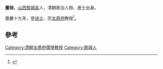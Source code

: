 '''董琮'''，[[山西|山西]][[黎城县|黎城县]]人，清朝政治人物、進士出身。

嘉慶十九年，登[[进士|进士]]，历[[太原府|太原府]]教授<ref>{{cite news|author=长治市地方志办公室|title=黎城县进士名录|url=http://www.dfz.changzhi.gov.cn/960rn.jsp?urltype=news.NewsContentUrl&wbnewsid=232151&wbtreeid=21514|accessdate=2013-08-14|newspaper=长治市地方志办公室|deadurl=yes|archiveurl=https://web.archive.org/web/20130818212726/http://www.dfz.changzhi.gov.cn/960rn.jsp?urltype=news.NewsContentUrl&wbnewsid=232151&wbtreeid=21514|archivedate=2013-08-18}}</ref>。

==參考==
{{reflist}}
{{清朝人物小作品}}
{{嘉慶十九年甲戌科殿試金榜}}
[[Category:清朝太原府儒學教授|Category:清朝太原府儒學教授]]
[[Category:黎城人|Category:黎城人]]